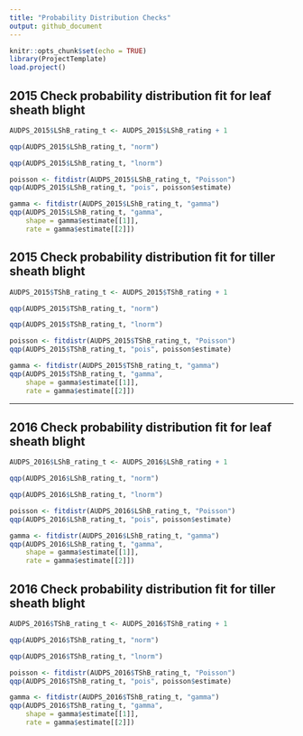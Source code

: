 ```yaml
---
title: "Probability Distribution Checks"
output: github_document
---
```


```r
knitr::opts_chunk$set(echo = TRUE)
library(ProjectTemplate)
load.project()
```

## 2015 Check probability distribution fit for leaf sheath blight

```r

AUDPS_2015$LShB_rating_t <- AUDPS_2015$LShB_rating + 1

qqp(AUDPS_2015$LShB_rating_t, "norm")

qqp(AUDPS_2015$LShB_rating_t, "lnorm")

poisson <- fitdistr(AUDPS_2015$LShB_rating_t, "Poisson")
qqp(AUDPS_2015$LShB_rating_t, "pois", poisson$estimate)

gamma <- fitdistr(AUDPS_2015$LShB_rating_t, "gamma")
qqp(AUDPS_2015$LShB_rating_t, "gamma",
    shape = gamma$estimate[[1]], 
    rate = gamma$estimate[[2]])
```

## 2015 Check probability distribution fit for tiller sheath blight

```r

AUDPS_2015$TShB_rating_t <- AUDPS_2015$TShB_rating + 1

qqp(AUDPS_2015$TShB_rating_t, "norm")

qqp(AUDPS_2015$TShB_rating_t, "lnorm")

poisson <- fitdistr(AUDPS_2015$TShB_rating_t, "Poisson")
qqp(AUDPS_2015$TShB_rating_t, "pois", poisson$estimate)

gamma <- fitdistr(AUDPS_2015$TShB_rating_t, "gamma")
qqp(AUDPS_2015$TShB_rating_t, "gamma",
    shape = gamma$estimate[[1]], 
    rate = gamma$estimate[[2]])
```

*******

## 2016 Check probability distribution fit for leaf sheath blight

```r

AUDPS_2016$LShB_rating_t <- AUDPS_2016$LShB_rating + 1

qqp(AUDPS_2016$LShB_rating_t, "norm")

qqp(AUDPS_2016$LShB_rating_t, "lnorm")

poisson <- fitdistr(AUDPS_2016$LShB_rating_t, "Poisson")
qqp(AUDPS_2016$LShB_rating_t, "pois", poisson$estimate)

gamma <- fitdistr(AUDPS_2016$LShB_rating_t, "gamma")
qqp(AUDPS_2016$LShB_rating_t, "gamma",
    shape = gamma$estimate[[1]], 
    rate = gamma$estimate[[2]])
```

## 2016 Check probability distribution fit for tiller sheath blight

```r

AUDPS_2016$TShB_rating_t <- AUDPS_2016$TShB_rating + 1

qqp(AUDPS_2016$TShB_rating_t, "norm")

qqp(AUDPS_2016$TShB_rating_t, "lnorm")

poisson <- fitdistr(AUDPS_2016$TShB_rating_t, "Poisson")
qqp(AUDPS_2016$TShB_rating_t, "pois", poisson$estimate)

gamma <- fitdistr(AUDPS_2016$TShB_rating_t, "gamma")
qqp(AUDPS_2016$TShB_rating_t, "gamma",
    shape = gamma$estimate[[1]], 
    rate = gamma$estimate[[2]])
```
